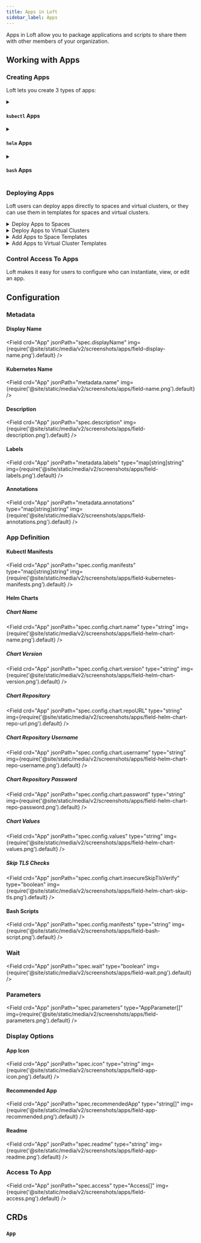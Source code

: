 ```yaml
---
title: Apps in Loft
sidebar_label: Apps
---
```





Apps in Loft allow you to package applications and scripts to share them with other members of your organization.


## Working with Apps

### Creating Apps
Loft lets you create 3 types of apps:

<details>
  <summary>

#### `kubectl` Apps

  </summary>
  <FragmentAppKubectlAppCreateUI/>
</details>

<details>
  <summary>

#### `helm` Apps

  </summary>
  <FragmentAppHelmAppCreateUI/>
</details>

<details>
  <summary>

#### `bash` Apps

  </summary>
  <FragmentAppBashAppCreateUI/>
</details>


### Deploying Apps
Loft users can deploy apps directly to spaces and virtual clusters, or they can use them in templates for spaces and virtual clusters.

<details>
  <summary>Deploy Apps to Spaces</summary>
  <FragmentAppDeploySpaceUI/>
</details>

<details>
  <summary>Deploy Apps to Virtual Clusters</summary>
  <FragmentAppDeployVirtualClusterUI/>
</details>

<details>
  <summary>Add Apps to Space Templates</summary>
  <FragmentSpaceTemplateCreateUI/>
</details>

<details>
  <summary>Add Apps to Virtual Cluster Templates</summary>
  <FragmentVirtualClusterTemplateCreateUI/>
</details>


### Control Access To Apps
Loft makes it easy for users to configure who can instantiate, view, or edit an app.

<FragmentAppAccessUI/>


## Configuration

### Metadata

#### Display Name
<Field crd="App" jsonPath="spec.displayName" img={require('@site/static/media/v2/screenshots/apps/field-display-name.png').default} />

#### Kubernetes Name
<Field crd="App" jsonPath="metadata.name" img={require('@site/static/media/v2/screenshots/apps/field-name.png').default} />

#### Description
<Field crd="App" jsonPath="spec.description" img={require('@site/static/media/v2/screenshots/apps/field-description.png').default} />

#### Labels
<Field crd="App" jsonPath="metadata.labels" type="map[string]string" img={require('@site/static/media/v2/screenshots/apps/field-labels.png').default} />

#### Annotations
<Field crd="App" jsonPath="metadata.annotations" type="map[string]string" img={require('@site/static/media/v2/screenshots/apps/field-annotations.png').default} />


### App Definition

#### Kubectl Manifests
<Field crd="App" jsonPath="spec.config.manifests" type="map[string]string" img={require('@site/static/media/v2/screenshots/apps/field-kubernetes-manifests.png').default} />


#### Helm Charts

##### Chart Name
<Field crd="App" jsonPath="spec.config.chart.name" type="string" img={require('@site/static/media/v2/screenshots/apps/field-helm-chart-name.png').default} />

##### Chart Version
<Field crd="App" jsonPath="spec.config.chart.version" type="string" img={require('@site/static/media/v2/screenshots/apps/field-helm-chart-version.png').default} />

##### Chart Repository
<Field crd="App" jsonPath="spec.config.chart.repoURL" type="string" img={require('@site/static/media/v2/screenshots/apps/field-helm-chart-repo-url.png').default} />

##### Chart Repository Username
<Field crd="App" jsonPath="spec.config.chart.username" type="string" img={require('@site/static/media/v2/screenshots/apps/field-helm-chart-repo-username.png').default} />

##### Chart Repository Password
<Field crd="App" jsonPath="spec.config.chart.password" type="string" img={require('@site/static/media/v2/screenshots/apps/field-helm-chart-repo-password.png').default} />

##### Chart Values
<Field crd="App" jsonPath="spec.config.values" type="string" img={require('@site/static/media/v2/screenshots/apps/field-helm-chart-values.png').default} />

##### Skip TLS Checks
<Field crd="App" jsonPath="spec.config.chart.insecureSkipTlsVerify" type="boolean" img={require('@site/static/media/v2/screenshots/apps/field-helm-chart-skip-tls.png').default} />


#### Bash Scripts
<Field crd="App" jsonPath="spec.config.manifests" type="string" img={require('@site/static/media/v2/screenshots/apps/field-bash-script.png').default} />


### Wait
<Field crd="App" jsonPath="spec.wait" type="boolean" img={require('@site/static/media/v2/screenshots/apps/field-wait.png').default} />


### Parameters
<Field crd="App" jsonPath="spec.parameters" type="AppParameter[]" img={require('@site/static/media/v2/screenshots/apps/field-parameters.png').default} />


### Display Options

#### App Icon
<Field crd="App" jsonPath="spec.icon" type="string" img={require('@site/static/media/v2/screenshots/apps/field-app-icon.png').default} />

#### Recommended App
<Field crd="App" jsonPath="spec.recommendedApp" type="string[]" img={require('@site/static/media/v2/screenshots/apps/field-app-recommended.png').default} />

#### Readme
<Field crd="App" jsonPath="spec.readme" type="string" img={require('@site/static/media/v2/screenshots/apps/field-app-readme.png').default} />


### Access To App
<Field crd="App" jsonPath="spec.access" type="Access[]" img={require('@site/static/media/v2/screenshots/apps/field-access.png').default} />


## CRDs

### `App`
<APISpec pointer="#/components/schemas/com.github.loft-sh.api.pkg.apis.management.v1.App" />

